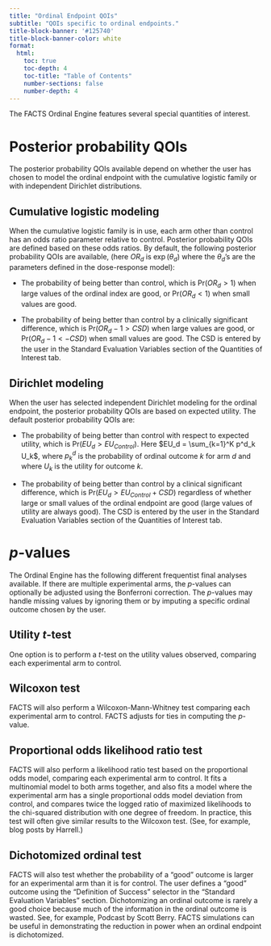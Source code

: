 ```yaml
---
title: "Ordinal Endpoint QOIs"
subtitle: "QOIs specific to ordinal endpoints."
title-block-banner: '#125740'
title-block-banner-color: white
format:
  html:
    toc: true
    toc-depth: 4
    toc-title: "Table of Contents"
    number-sections: false
    number-depth: 4
---
```


The FACTS Ordinal Engine features several special quantities of interest. 

# Posterior probability QOIs

The posterior probability QOIs available depend on whether the user has chosen to
model the ordinal endpoint with the cumulative logistic family or with 
independent Dirichlet distributions.  

## Cumulative logistic modeling

When the cumulative logistic family is in use, each arm other than control has 
an odds ratio parameter relative to control.  Posterior probability QOIs are 
defined based on these odds ratios.  By default, the following 
posterior probability QOIs are available, (here $OR_d$ is $\exp(\theta_d)$ where 
the $\theta_d$'s are the parameters defined in the dose-response model):  

 - The probability of being better than control, which is 
 [Pr($OR_d > 1$)]{.fake-code-block} when large values of the ordinal index are 
 good, or [Pr($OR_d < 1$)]{.fake-code-block} when small values are good.
 
 - The probability of being better than control by a clinically significant 
 difference, which is [Pr($OR_d - 1 > CSD$)]{.fake-code-block} when large values 
 are good, or [Pr($OR_d - 1 < -CSD$)]{.fake-code-block} when small values are 
 good.  The CSD is entered by the user in the Standard Evaluation Variables 
 section of the Quantities of Interest tab.

## Dirichlet modeling

When the user has selected independent Dirichlet modeling for the ordinal 
endpoint, the posterior probability QOIs are based on expected utility.  The 
default posterior probability QOIs are:

- The probability of being better than control with respect to expected utility, 
which is [Pr($EU_d > EU_{Control}$)]{.fake-code-block}.  Here 
$EU_d = \sum_{k=1}^K p^d_k U_k$, where $p^d_k$ is the probability of ordinal 
outcome $k$ for arm $d$ and where $U_k$ is the utility for outcome $k$.  

- The probability of being better than control by a clinical significant difference, 
which is [Pr($EU_d > EU_{Control} + CSD$)]{.fake-code-block} regardless of
whether large or small values of the ordinal endpoint are good (large values of 
utility are always good).  The CSD is entered by the user in the Standard 
Evaluation Variables section of the Quantities of Interest tab.

# $p$-values

The Ordinal Engine has the following different frequentist final analyses available.
If there are multiple experimental arms, the $p$-values can optionally be adjusted 
using the Bonferroni correction.  The $p$-values may handle missing values by 
ignoring them or by imputing a specific ordinal outcome chosen by the user.  

## Utility $t$-test

One option is to perform a $t$-test on the utility values observed, comparing 
each experimental arm to control.  

## Wilcoxon test

FACTS will also perform a Wilcoxon-Mann-Whitney test comparing each experimental 
arm to control. FACTS adjusts for ties in computing the $p$-value.   

## Proportional odds likelihood ratio test

FACTS will also perform a likelihood ratio test based on the proportional odds 
model, comparing each experimental arm to control.  It fits a multinomial model 
to both arms together, and also fits a model where the experimental arm has a 
single proportional odds model deviation from control, and compares twice the logged 
ratio of maximized likelihoods to the chi-squared distribution with one degree of 
freedom.  In practice, this test will often give similar results to the Wilcoxon 
test.  (See, for example, blog posts by Harrell.)

## Dichotomized ordinal test

FACTS will also test whether the probability of a "good" outcome is larger for 
an experimental arm than it is for control.  The user defines a "good" outcome 
using the "Definition of Success" selector in the "Standard Evaluation Variables"
section.  Dichotomizing an ordinal outcome is rarely a good choice because much 
of the information in the ordinal outcome is wasted.  See, for example, 
Podcast by Scott Berry.  FACTS simulations can be useful in demonstrating the 
reduction in power when an ordinal endpoint is dichotomized.   

